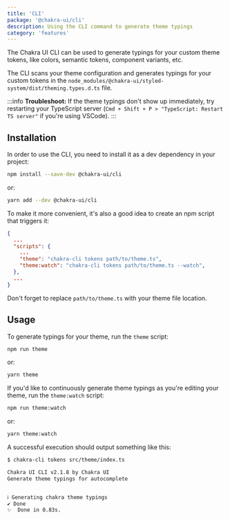 ```yaml
---
title: 'CLI'
package: '@chakra-ui/cli'
description: Using the CLI command to generate theme typings
category: 'features'
---
```


The Chakra UI CLI can be used to generate typings for your custom theme tokens,
like colors, semantic tokens, component variants, etc.

The CLI scans your theme configuration and generates typings for your custom
tokens in the `node_modules/@chakra-ui/styled-system/dist/theming.types.d.ts`
file.

:::info
**Troubleshoot:** If the theme typings don't show up immediately, try
restarting your TypeScript server
(`Cmd + Shift + P > "TypeScript: Restart TS server"` if you're using VSCode).
:::

## Installation

In order to use the CLI, you need to install it as a dev dependency in your
project:

```bash
npm install --save-dev @chakra-ui/cli
```

or:

```bash
yarn add --dev @chakra-ui/cli
```

To make it more convenient, it's also a good idea to create an npm script that
triggers it:

```json title="package.json"
{
  ...
  "scripts": {
    ...
    "theme": "chakra-cli tokens path/to/theme.ts",
    "theme:watch": "chakra-cli tokens path/to/theme.ts --watch",
  },
  ...
}
```

Don't forget to replace `path/to/theme.ts` with your theme file location.

## Usage

To generate typings for your theme, run the `theme` script:

```bash
npm run theme
```

or:

```bash
yarn theme
```

If you'd like to continuously generate theme typings as you're editing your
theme, run the `theme:watch` script:

```bash
npm run theme:watch
```

or:

```bash
yarn theme:watch
```

A successful execution should output something like this:

```sh
$ chakra-cli tokens src/theme/index.ts

Chakra UI CLI v2.1.8 by Chakra UI
Generate theme typings for autocomplete


ℹ Generating chakra theme typings
✔ Done
✨  Done in 0.83s.
```
